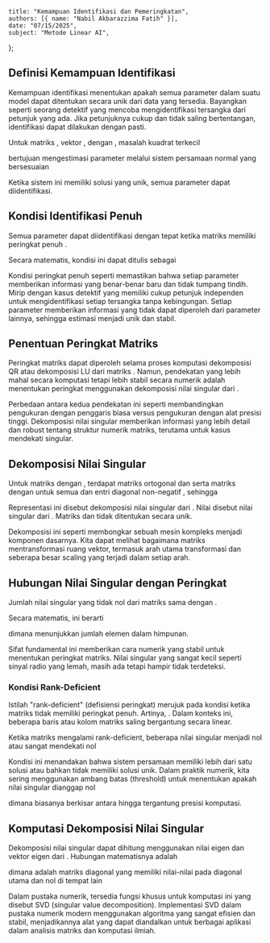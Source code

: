     title: "Kemampuan Identifikasi dan Pemeringkatan",
    authors: [{ name: "Nabil Akbarazzima Fatih" }],
    date: "07/15/2025",
    subject: "Metode Linear AI",
};

## Definisi Kemampuan Identifikasi

Kemampuan identifikasi menentukan apakah semua parameter dalam suatu model dapat ditentukan secara unik dari data yang tersedia. Bayangkan seperti seorang detektif yang mencoba mengidentifikasi tersangka dari petunjuk yang ada. Jika petunjuknya cukup dan tidak saling bertentangan, identifikasi dapat dilakukan dengan pasti.

Untuk matriks <InlineMath math="A \in \mathbb{R}^{m \times n}" />, vektor <InlineMath math="b \in \mathbb{R}^m" />, dengan <InlineMath math="m \geq n" />, masalah kuadrat terkecil

<BlockMath math="\min_x \|Ax - b\|_2^2" />

bertujuan mengestimasi parameter <InlineMath math="x \in \mathbb{R}^n" /> melalui sistem persamaan normal yang bersesuaian

<BlockMath math="A^T x = A^T b" />

Ketika sistem ini memiliki solusi yang unik, semua parameter dapat diidentifikasi.

## Kondisi Identifikasi Penuh

Semua parameter dapat diidentifikasi dengan tepat ketika matriks <InlineMath math="A" /> memiliki peringkat penuh <InlineMath math="n" />.

Secara matematis, kondisi ini dapat ditulis sebagai

<BlockMath math="\text{Peringkat}(A) = \min(m, n) = n" />

Kondisi peringkat penuh seperti memastikan bahwa setiap parameter memberikan informasi yang benar-benar baru dan tidak tumpang tindih. Mirip dengan kasus detektif yang memiliki cukup petunjuk independen untuk mengidentifikasi setiap tersangka tanpa kebingungan. Setiap parameter memberikan informasi yang tidak dapat diperoleh dari parameter lainnya, sehingga estimasi menjadi unik dan stabil.

## Penentuan Peringkat Matriks

Peringkat matriks <InlineMath math="A \in \mathbb{R}^{m \times n}" /> dapat diperoleh selama proses komputasi dekomposisi QR atau dekomposisi LU dari matriks <InlineMath math="A" />. Namun, pendekatan yang lebih mahal secara komputasi tetapi lebih stabil secara numerik adalah menentukan peringkat menggunakan dekomposisi nilai singular dari <InlineMath math="A" />.

Perbedaan antara kedua pendekatan ini seperti membandingkan pengukuran dengan penggaris biasa versus pengukuran dengan alat presisi tinggi. Dekomposisi nilai singular memberikan informasi yang lebih detail dan robust tentang struktur numerik matriks, terutama untuk kasus mendekati singular.

## Dekomposisi Nilai Singular

Untuk matriks <InlineMath math="A \in \mathbb{R}^{m \times n}" /> dengan <InlineMath math="\text{Peringkat}(A) = r" />, terdapat matriks ortogonal <InlineMath math="U \in \mathbb{R}^{m \times m}" /> dan <InlineMath math="V \in \mathbb{R}^{n \times n}" /> serta matriks <InlineMath math="S = (s_{ij})_{i=1,\ldots,m}" /> dengan <InlineMath math="s_{ij} = 0" /> untuk semua <InlineMath math="i \neq j" /> dan entri diagonal non-negatif <InlineMath math="s_{11} \geq s_{22} \geq \cdots \geq 0" />, sehingga

<BlockMath math="A = USV^T" />

Representasi ini disebut dekomposisi nilai singular dari <InlineMath math="A" />. Nilai <InlineMath math="\sigma_i = s_{ii}" /> disebut nilai singular dari <InlineMath math="A" />. Matriks <InlineMath math="U" /> dan <InlineMath math="V" /> tidak ditentukan secara unik.

Dekomposisi ini seperti membongkar sebuah mesin kompleks menjadi komponen dasarnya. Kita dapat melihat bagaimana matriks mentransformasi ruang vektor, termasuk arah utama transformasi dan seberapa besar scaling yang terjadi dalam setiap arah.

## Hubungan Nilai Singular dengan Peringkat

Jumlah nilai singular yang tidak nol dari matriks <InlineMath math="A" /> sama dengan <InlineMath math="\text{Peringkat}(A)" />.

Secara matematis, ini berarti

<BlockMath math="\text{Peringkat}(A) = \#\{\sigma_i : \sigma_i > 0\}" />

dimana <InlineMath math="\#" /> menunjukkan jumlah elemen dalam himpunan.

Sifat fundamental ini memberikan cara numerik yang stabil untuk menentukan peringkat matriks. Nilai singular yang sangat kecil seperti sinyal radio yang lemah, masih ada tetapi hampir tidak terdeteksi. 

### Kondisi Rank-Deficient

Istilah "rank-deficient" (defisiensi peringkat) merujuk pada kondisi ketika matriks tidak memiliki peringkat penuh. Artinya, <InlineMath math="\text{Peringkat}(A) < \min(m, n)" />. Dalam konteks ini, beberapa baris atau kolom matriks saling bergantung secara linear.

Ketika matriks mengalami rank-deficient, beberapa nilai singular menjadi nol atau sangat mendekati nol

<BlockMath math="\sigma_r > \sigma_{r+1} = \sigma_{r+2} = \cdots = \sigma_{\min(m,n)} = 0" />

Kondisi ini menandakan bahwa sistem persamaan memiliki lebih dari satu solusi atau bahkan tidak memiliki solusi unik. Dalam praktik numerik, kita sering menggunakan ambang batas (threshold) <InlineMath math="\epsilon" /> untuk menentukan apakah nilai singular dianggap nol

<BlockMath math="\sigma_i \leq \epsilon \cdot \sigma_1" />

dimana <InlineMath math="\epsilon" /> biasanya berkisar antara <InlineMath math="10^{-12}" /> hingga <InlineMath math="10^{-16}" /> tergantung presisi komputasi.

## Komputasi Dekomposisi Nilai Singular

Dekomposisi nilai singular dapat dihitung menggunakan nilai eigen dan vektor eigen dari <InlineMath math="A^T A" />. Hubungan matematisnya adalah

<BlockMath math="A^T A = V \Sigma^2 V^T" />

dimana <InlineMath math="\Sigma^2 = \text{diag}(\sigma_1^2, \sigma_2^2, \ldots, \sigma_n^2)" /> adalah matriks diagonal yang memiliki nilai-nilai <InlineMath math="\sigma_i^2" /> pada diagonal utama dan nol di tempat lain

<BlockMath math="\Sigma^2 = \begin{pmatrix} \sigma_1^2 & 0 & \cdots & 0 \\ 0 & \sigma_2^2 & \cdots & 0 \\ \vdots & \vdots & \ddots & \vdots \\ 0 & 0 & \cdots & \sigma_n^2 \end{pmatrix}" />

Dalam pustaka numerik, tersedia fungsi khusus untuk komputasi ini yang disebut SVD (singular value decomposition). Implementasi SVD dalam pustaka numerik modern menggunakan algoritma yang sangat efisien dan stabil, menjadikannya alat yang dapat diandalkan untuk berbagai aplikasi dalam analisis matriks dan komputasi ilmiah.